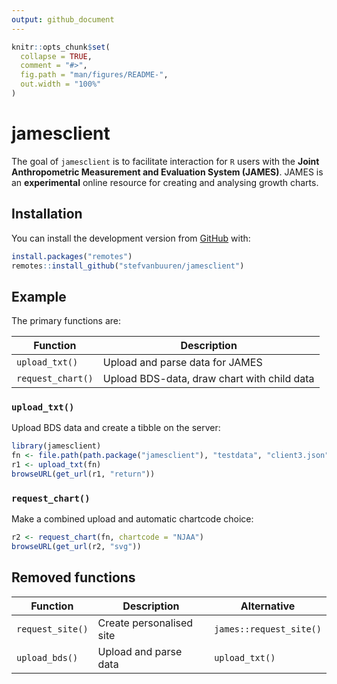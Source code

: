 ```yaml
---
output: github_document
---
```


<!-- README.md is generated from README.Rmd. Please edit that file -->

```r
knitr::opts_chunk$set(
  collapse = TRUE,
  comment = "#>",
  fig.path = "man/figures/README-",
  out.width = "100%"
)
```
# jamesclient

<!-- badges: start -->
<!-- badges: end -->

The goal of `jamesclient` is to facilitate interaction for `R` users with the 
**Joint Anthropometric Measurement and Evaluation System (JAMES)**.
JAMES is an **experimental** online resource for creating and analysing
growth charts.

## Installation

You can install the development version from [GitHub](https://github.com/) with:

``` r
install.packages("remotes")
remotes::install_github("stefvanbuuren/jamesclient")
```
## Example

The primary functions are:

Function          | Description
----------------- | -------------
`upload_txt()`    | Upload and parse data for JAMES
`request_chart()` | Upload BDS-data, draw chart with child data

### `upload_txt()`

Upload BDS data and create a tibble on the server:

```r
library(jamesclient)
fn <- file.path(path.package("jamesclient"), "testdata", "client3.json")
r1 <- upload_txt(fn)
browseURL(get_url(r1, "return"))
```

### `request_chart()`

Make a combined upload and automatic chartcode choice:

```r
r2 <- request_chart(fn, chartcode = "NJAA")
browseURL(get_url(r2, "svg"))
```

## Removed functions

Function          | Description                          | Alternative             |
----------------- | -------------------------------------| ----------------------- |
`request_site()`  | Create personalised site             | `james::request_site()` |
`upload_bds()`    | Upload and parse data                | `upload_txt()`          |
